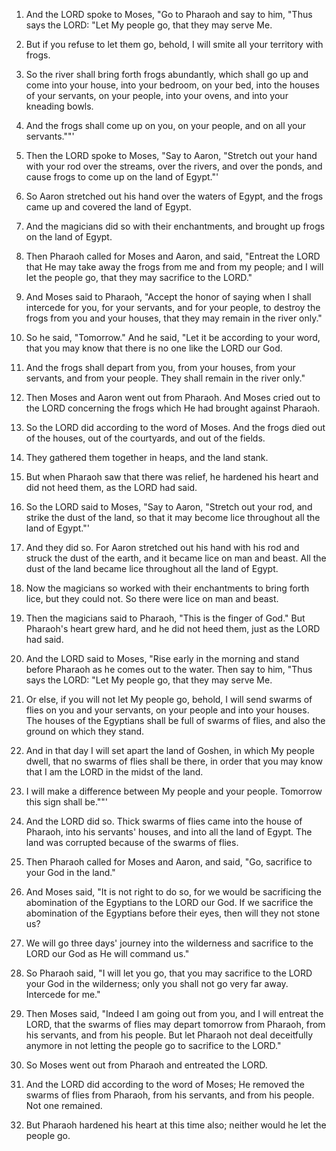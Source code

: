 
1. And the LORD spoke to Moses, "Go to Pharaoh and say to him, "Thus says the LORD: "Let My people go, that they may serve Me.

2. But if you refuse to let them go, behold, I will smite all your territory with frogs.

3. So the river shall bring forth frogs abundantly, which shall go up and come into your house, into your bedroom, on your bed, into the houses of your servants, on your people, into your ovens, and into your kneading bowls.

4. And the frogs shall come up on you, on your people, and on all your servants.""'

5. Then the LORD spoke to Moses, "Say to Aaron, "Stretch out your hand with your rod over the streams, over the rivers, and over the ponds, and cause frogs to come up on the land of Egypt."'

6. So Aaron stretched out his hand over the waters of Egypt, and the frogs came up and covered the land of Egypt.

7. And the magicians did so with their enchantments, and brought up frogs on the land of Egypt.

8. Then Pharaoh called for Moses and Aaron, and said, "Entreat the LORD that He may take away the frogs from me and from my people; and I will let the people go, that they may sacrifice to the LORD."

9. And Moses said to Pharaoh, "Accept the honor of saying when I shall intercede for you, for your servants, and for your people, to destroy the frogs from you and your houses, that they may remain in the river only."

10. So he said, "Tomorrow." And he said, "Let it be according to your word, that you may know that there is no one like the LORD our God.

11. And the frogs shall depart from you, from your houses, from your servants, and from your people. They shall remain in the river only."

12. Then Moses and Aaron went out from Pharaoh. And Moses cried out to the LORD concerning the frogs which He had brought against Pharaoh.

13. So the LORD did according to the word of Moses. And the frogs died out of the houses, out of the courtyards, and out of the fields.

14. They gathered them together in heaps, and the land stank.

15. But when Pharaoh saw that there was relief, he hardened his heart and did not heed them, as the LORD had said.

16. So the LORD said to Moses, "Say to Aaron, "Stretch out your rod, and strike the dust of the land, so that it may become lice throughout all the land of Egypt."'

17. And they did so. For Aaron stretched out his hand with his rod and struck the dust of the earth, and it became lice on man and beast. All the dust of the land became lice throughout all the land of Egypt.

18. Now the magicians so worked with their enchantments to bring forth lice, but they could not. So there were lice on man and beast.

19. Then the magicians said to Pharaoh, "This is the finger of God." But Pharaoh's heart grew hard, and he did not heed them, just as the LORD had said.

20. And the LORD said to Moses, "Rise early in the morning and stand before Pharaoh as he comes out to the water. Then say to him, "Thus says the LORD: "Let My people go, that they may serve Me.

21. Or else, if you will not let My people go, behold, I will send swarms of flies on you and your servants, on your people and into your houses. The houses of the Egyptians shall be full of swarms of flies, and also the ground on which they stand.

22. And in that day I will set apart the land of Goshen, in which My people dwell, that no swarms of flies shall be there, in order that you may know that I am the LORD in the midst of the land.

23. I will make a difference between My people and your people. Tomorrow this sign shall be.""'

24. And the LORD did so. Thick swarms of flies came into the house of Pharaoh, into his servants' houses, and into all the land of Egypt. The land was corrupted because of the swarms of flies.

25. Then Pharaoh called for Moses and Aaron, and said, "Go, sacrifice to your God in the land."

26. And Moses said, "It is not right to do so, for we would be sacrificing the abomination of the Egyptians to the LORD our God. If we sacrifice the abomination of the Egyptians before their eyes, then will they not stone us?

27. We will go three days' journey into the wilderness and sacrifice to the LORD our God as He will command us."

28. So Pharaoh said, "I will let you go, that you may sacrifice to the LORD your God in the wilderness; only you shall not go very far away. Intercede for me."

29. Then Moses said, "Indeed I am going out from you, and I will entreat the LORD, that the swarms of flies may depart tomorrow from Pharaoh, from his servants, and from his people. But let Pharaoh not deal deceitfully anymore in not letting the people go to sacrifice to the LORD."

30. So Moses went out from Pharaoh and entreated the LORD.

31. And the LORD did according to the word of Moses; He removed the swarms of flies from Pharaoh, from his servants, and from his people. Not one remained.

32. But Pharaoh hardened his heart at this time also; neither would he let the people go.


